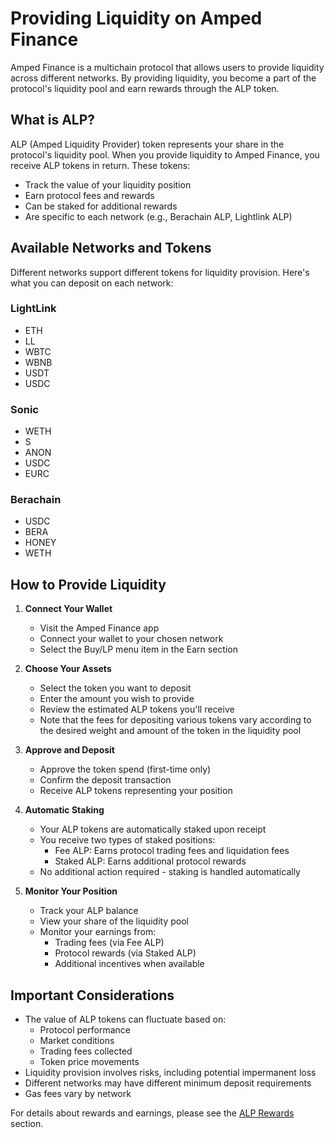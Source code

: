 # Providing Liquidity on Amped Finance

Amped Finance is a multichain protocol that allows users to provide liquidity across different networks. By providing liquidity, you become a part of the protocol's liquidity pool and earn rewards through the ALP token.

## What is ALP?

ALP (Amped Liquidity Provider) token represents your share in the protocol's liquidity pool. When you provide liquidity to Amped Finance, you receive ALP tokens in return. These tokens:

- Track the value of your liquidity position
- Earn protocol fees and rewards
- Can be staked for additional rewards
- Are specific to each network (e.g., Berachain ALP, Lightlink ALP)

## Available Networks and Tokens

Different networks support different tokens for liquidity provision. Here's what you can deposit on each network:

### LightLink
- ETH
- LL
- WBTC
- WBNB
- USDT
- USDC

### Sonic
- WETH
- S
- ANON
- USDC
- EURC

### Berachain
- USDC
- BERA
- HONEY
- WETH


## How to Provide Liquidity

1. **Connect Your Wallet**
   - Visit the Amped Finance app
   - Connect your wallet to your chosen network
   - Select the Buy/LP menu item in the Earn section

2. **Choose Your Assets**
   - Select the token you want to deposit
   - Enter the amount you wish to provide
   - Review the estimated ALP tokens you'll receive
   - Note that the fees for depositing various tokens vary according to the desired weight and amount of the token in the liquidity pool

3. **Approve and Deposit**
   - Approve the token spend (first-time only)
   - Confirm the deposit transaction
   - Receive ALP tokens representing your position

4. **Automatic Staking**
   - Your ALP tokens are automatically staked upon receipt
   - You receive two types of staked positions:
     - Fee ALP: Earns protocol trading fees and liquidation fees
     - Staked ALP: Earns additional protocol rewards
   - No additional action required - staking is handled automatically

5. **Monitor Your Position**
   - Track your ALP balance
   - View your share of the liquidity pool
   - Monitor your earnings from:
     - Trading fees (via Fee ALP)
     - Protocol rewards (via Staked ALP)
     - Additional incentives when available

## Important Considerations

- The value of ALP tokens can fluctuate based on:
  - Protocol performance
  - Market conditions
  - Trading fees collected
  - Token price movements
- Liquidity provision involves risks, including potential impermanent loss
- Different networks may have different minimum deposit requirements
- Gas fees vary by network

For details about rewards and earnings, please see the [ALP Rewards](/providing-liquidity/alp-rewards) section. 